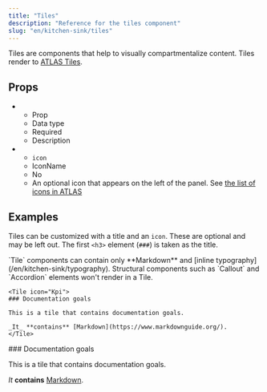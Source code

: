 ```yaml
---
title: "Tiles"
description: "Reference for the tiles component"
slug: "en/kitchen-sink/tiles"
---
```


Tiles are components that help to visually compartmentalize content. Tiles render to [ATLAS Tiles](https://atlas.adeven.com/docs/components/Tile).

## Props

<ListTable search resizable>

-  -  Prop
   -  Data type
   -  Required
   -  Description
-  -  `icon`
   -  IconName
   -  No
   -  An optional icon that appears on the left of the panel. See [the list of icons in ATLAS](https://atlas.adeven.com/docs/components/Icon#available-icons)

</ListTable>

## Examples

Tiles can be customized with a title and an `icon`. These are optional and may be left out. The first `<h3>` element (`###`) is taken as the title.

<Callout type="important">
`Tile` components can contain only **Markdown** and [inline typography](/en/kitchen-sink/typography). Structural components such as `Callout` and `Accordion` elements won't render in a Tile.
</Callout>

```mdx "icon=\"Kpi\"" "### Documentation goals"
<Tile icon="Kpi">
### Documentation goals

This is a tile that contains documentation goals.

_It_ **contains** [Markdown](https://www.markdownguide.org/).
</Tile>
```

<Tile icon="Kpi">
### Documentation goals

This is a tile that contains documentation goals.

_It_ **contains** [Markdown](https://www.markdownguide.org/).
</Tile>
